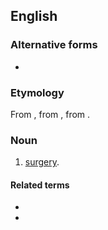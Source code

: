 ==English==

===Alternative forms===
* {{alter|en|chirurgie|chirurgery}}

===Etymology===
From {{inh|en|enm|cirurgie}}, from {{der|enm|fro|cirurgie}}, from {{der|enm|la|chīrurgia}}. {{doublet|en|surgery}}

===Noun===
{{en-noun|~|chirurgies}}

# {{lb|en|archaic}} [[surgery|surgery]].

====Related terms====
* {{l|en|chirurgeon}}
* {{l|en|chirurgical}}
